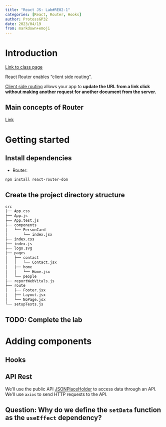 ```yaml
---
title: "React JS: Lab#RE02-1"
categories: [React, Router, Hooks]
author: ProtossGP32
date: 2023/04/19
from: markdown+emoji
---
```

# Introduction
[Link to class page](https://albertprofe.dev/reactjs/rjslab2.html)

React Router enables "client side routing".

[Client side routing](https://reactrouter.com/en/main/start/overview) allows your app to **update the URL from a link click without making another request for another document from the server.**

## Main concepts of Router
[Link](https://reactrouter.com/en/main/start/concepts)


# Getting started
## Install dependencies

- Router:

```.bash
npm install react-router-dom
```

## Create the project directory structure

```.bash
src
├── App.css
├── App.js
├── App.test.js
├── components
│   └── PersonCard
│       └── index.jsx
├── index.css
├── index.js
├── logo.svg
├── pages
│   ├── contact
│   │   └── Contact.jsx
│   ├── home
│   │   └── Home.jsx
│   └── people
├── reportWebVitals.js
├── route
│   ├── Footer.jsx
│   ├── Layout.jsx
│   └── NoPage.jsx
└── setupTests.js
```

:::{.callout-warning}
## TODO: Complete the lab
:::

# Adding components
## Hooks

## API Rest
We'll use the public API [JSONPlaceHolder](https://jsonplaceholder.typicode.com/) to access data through an API. We'll use `axios` to send HTTP requests to the API.

:::{.callout-warning}
## Question: Why do we define the `setData` function as the `useEffect` dependency?
:::